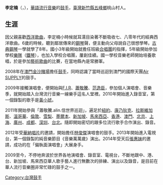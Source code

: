 {{multiple issues|
{{advert|time=2016-08-05T08:48:09+00:00}}
{{blpunsourced|time=2016-08-05T08:48:09+00:00}}
{{Fansite|time=2016-08-05}}}}
{{藝人
|姓名     = 李定楠
|類型     = 演奏者
|圖片     = Stanleylee.jpg
|圖片簡介 = 
|羅馬拼音 = 
|英文名   = Stanley Lee
|暱稱     = 
|其他藝名 = 
|國籍     = {{ROC}}
|民族     = [[泰雅族|泰雅族]]、[[賽夏族|賽夏族]]
|籍貫     = 
|出生日期 = {{birth date and age|1983|3|31}}
|出生地點 = {{TWN}}[[新竹縣|新竹縣]]
|逝世日期 = 
|逝世地點 = 
|職業     = [[鼓手|鼓手]]
|語言     = [[中華民國國語|國語]]
|教育程度 = 
|母校     = 
|宗教信仰 = 
|配偶     = 
|兒女     = 
|父母     = 
|音樂類型 = [[華語流行音樂|華語流行音樂]]
|演奏樂器 = 
|出道地點 = 
|出道日期 = 
|出道作   = 
|代表作   = 
|活躍年代 = 2009年 - 至今
|唱片公司 = 
}}

'''李定楠'''（{{lang|en|Stanley Lee}}，{{bd|1983年|3月31日}}），[[華語流行音樂|華語流行音樂]]的[[鼓手|鼓手]]，[[臺灣|臺灣]][[新竹縣|新竹縣]][[五峰鄉_(台灣)|五峰鄉]]桃山村人。

==生涯==
因父親喜歡[[西洋歌曲|西洋歌曲]]，李定楠小時候就耳濡目染著不斷吸收七、八零年代的經典西洋歌曲。6歲的時候，聽到鄰居傳來的[[鋼琴|鋼琴]]聲，便主動向父母說自己很想學琴。[[古典鋼琴|古典鋼琴]]一學就學了8年。國小3年級開始就擔任班級[[合唱團|合唱團]]的指揮，5年級開始參加學校[[樂隊|樂隊]]（[[鐵琴|鐵琴]]），也加入學校合唱團，屢創佳績。國一學校音樂老師開始培養歌唱，於是參加[[藝術歌曲|藝術歌曲]]的比賽，在當地縣內是常勝軍。

2008年在[[澳門|澳門]][[金沙賭場|金沙賭場]]擔任[[鼓手|鼓手]]，同時認識了當時巡迴到澳門的國際天團[[Air_SUPPLY|Air SUPPLY]]的鼓手。

2009年接觸演唱會，便開始與[[F.I.R|F.I.R]]、[[蕭敬騰|蕭敬騰]]、[[范逸臣|范逸臣]]，參加個人演唱會、音樂季，就開始踏入台灣流行音樂一線樂手這名人堂裡。2010年開始進入錄音室，第一個錄製的歌手是[[黃小琥|黃小琥]]。

2011年開始參與「蕭敬騰.alin.信世界巡迴」，遍足於[[紐約|紐約]]、[[康乃狄克|康乃狄克]]、[[拉斯維加斯|拉斯維加斯]]、[[溫哥華|溫哥華]]、[[倫敦|倫敦]]、[[悉尼|雪梨]]、[[墨爾本|墨爾本]]、[[新加坡|新加坡]]、[[馬來西亞|馬來西亞]]、[[香港|香港]]、[[澳門|澳門]]、[[北京|北京]]、[[上海|上海]]、[[廣州|廣州]]、[[成都|成都]]、[[深圳|深圳]]、[[台北|台北]]。隨即開始密切的跟多位流行歌手合作演出、錄音。

2012年受[[華納唱片|華納唱片]]的邀請，開始擔任[[林俊傑|林俊傑]]演唱會的鼓手。2013年開始進入電視台，第一個錄製的純音樂節目《音樂萬萬歲》演出。2014年受天后[[張惠妹|張惠妹]]的邀請，成功的在「偏執面演唱會」大展身手。

2009至今，不停地奔波於世界各地演唱會、錄音室、電視台，不斷地跟中、港、台、新加坡、馬來西亞華人歌手藝人進行無數次的排練、演出以及錄音，是目前在華人流行音樂圈非常忙碌的鼓手之一。

[[Category:台灣鼓手|Category:台灣鼓手]]